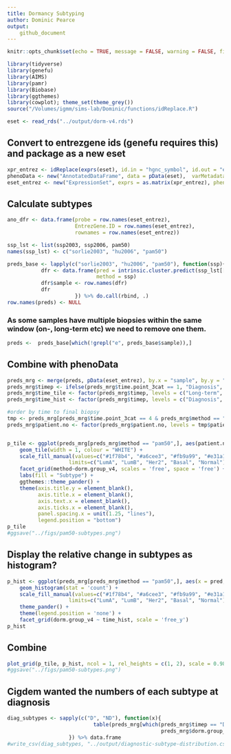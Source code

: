 ```yaml
---
title: Dormancy Subtyping
author: Dominic Pearce
output:
    github_document
---
```


```r
knitr::opts_chunk$set(echo = TRUE, message = FALSE, warning = FALSE, fig.align = 'center')
```

```r
library(tidyverse)
library(genefu)
library(AIMS)
library(pamr)
library(Biobase)
library(ggthemes)
library(cowplot); theme_set(theme_grey())
source("/Volumes/igmm/sims-lab/Dominic/functions/idReplace.R")
```

```r
eset <- read_rds("../output/dorm-v4.rds")
```

## Convert to entrezgene ids (genefu requires this) and package as a new eset

```r
xpr_entrez <- idReplace(exprs(eset), id.in = "hgnc_symbol", id.out = "entrezgene")
phenoData <- new("AnnotatedDataFrame", data = pData(eset),  varMetadata = varMetadata(eset))
eset_entrez <- new("ExpressionSet", exprs = as.matrix(xpr_entrez), phenoData = phenoData)
```

## Calculate subtypes

```r
ano_dfr <- data.frame(probe = row.names(eset_entrez), 
                      EntrezGene.ID = row.names(eset_entrez), 
                      rownames = row.names(eset_entrez))

ssp_lst <- list(ssp2003, ssp2006, pam50)
names(ssp_lst) <- c("sorlie2003", "hu2006", "pam50")

preds_base <- lapply(c("sorlie2003", "hu2006", "pam50"), function(ssp){
           dfr <- data.frame(pred = intrinsic.cluster.predict(ssp_lst[[ssp]], t(exprs(eset_entrez)), ano_dfr, do.mapping = TRUE)$subtype,
                             method = ssp)
           dfr$sample <- row.names(dfr)
           dfr
                      }) %>% do.call(rbind, .)
row.names(preds) <- NULL
```

### As some samples have multiple biopsies within the same window (on-, long-term etc) we need to remove one them. 

```r
preds <-  preds_base[which(!grepl("e", preds_base$sample)),]
```

## Combine with phenoData

```r
preds_mrg <- merge(preds, pData(eset_entrez), by.x = "sample", by.y = "ID_D120days_3cat")
preds_mrg$timep <- ifelse(preds_mrg$time.point_3cat == 1, "Diagnosis", ifelse(preds_mrg$time.point_3cat == 2, "On-treatment", "Long-term"))
preds_mrg$time_tile <- factor(preds_mrg$timep, levels = c("Long-term", "On-treatment", "Diagnosis"))
preds_mrg$time_hist <- factor(preds_mrg$timep, levels = c("Diagnosis", "On-treatment", "Long-term"))

#order by time to final biopsy
tmp <- preds_mrg[preds_mrg$time.point_3cat == 4 & preds_mrg$method == "pam50",]
preds_mrg$patient.no <- factor(preds_mrg$patient.no, levels = tmp$patient.no[order(tmp$days_newinfo)])


p_tile <- ggplot(preds_mrg[preds_mrg$method == "pam50",], aes(patient.no, y = time_tile, fill = pred)) + 
    geom_tile(width = 1, colour = "WHITE") + 
    scale_fill_manual(values=c("#1f78b4", "#a6cee3", "#fb9a99", "#e31a1c", "#b2df8a"), 
                    limits=c("LumA", "LumB", "Her2", "Basal", "Normal")) +
    facet_grid(method~dorm.group_v4, scales = 'free', space = 'free') +
    labs(fill = "Subtype") + 
    ggthemes::theme_pander() + 
    theme(axis.title.y = element_blank(),
          axis.title.x = element_blank(),
          axis.text.x = element_blank(),
          axis.ticks.x = element_blank(),
          panel.spacing.x = unit(1.25, "lines"),
          legend.position = "bottom")
p_tile
#ggsave("../figs/pam50-subtypes.png")
```

## Display the relative change in subtypes as histogram?

```r
p_hist <- ggplot(preds_mrg[preds_mrg$method == "pam50",], aes(x = pred, fill = pred)) + 
    geom_histogram(stat = 'count') + 
    scale_fill_manual(values=c("#1f78b4", "#a6cee3", "#fb9a99", "#e31a1c", "#b2df8a"), 
                    limits=c("LumA", "LumB", "Her2", "Basal", "Normal")) +
    theme_pander() + 
    theme(legend.position = 'none') + 
    facet_grid(dorm.group_v4 ~ time_hist, scale = 'free_y')
p_hist
```

## Combine

```r
plot_grid(p_tile, p_hist, ncol = 1, rel_heights = c(1, 2), scale = 0.98)
#ggsave("../figs/pam50-subtypes.png")
```

## Cigdem wanted the numbers of each subtype at diagnosis

```r

diag_subtypes <- sapply(c("D", "ND"), function(x){
                            table(preds_mrg[which(preds_mrg$timep == "Diagnosis" &
                                                  preds_mrg$dorm.group_v4 == x),]$pred)
                    }) %>% data.frame
#write_csv(diag_subtypes, "../output/diagnostic-subtype-distribution.csv")
```
